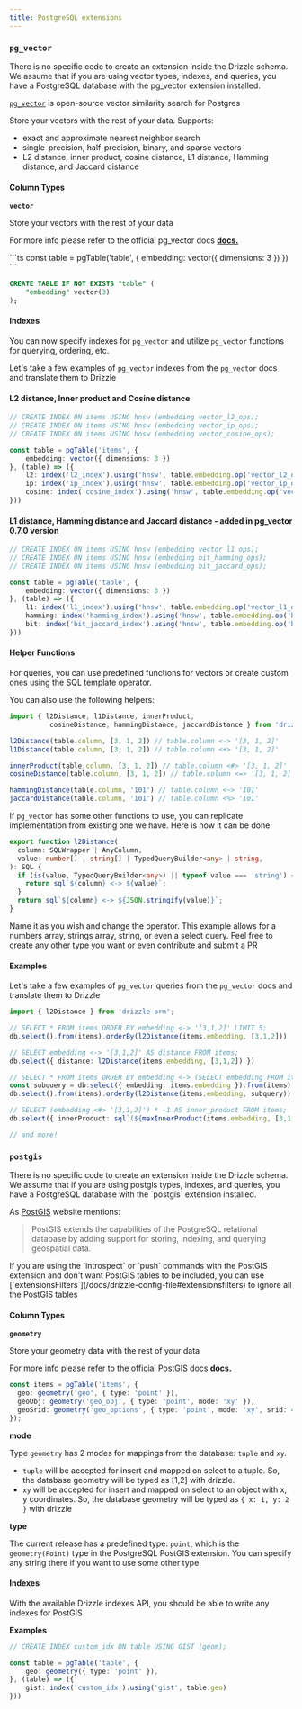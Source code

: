 ```yaml
---
title: PostgreSQL extensions
---
```



### `pg_vector`

<Callout>
There is no specific code to create an extension inside the Drizzle schema. We assume that if you are using vector types, 
indexes, and queries, you have a PostgreSQL database with the pg_vector extension installed.
</Callout>

[`pg_vector`](https://github.com/pgvector/pgvector) is open-source vector similarity search for Postgres

Store your vectors with the rest of your data. Supports:

- exact and approximate nearest neighbor search
- single-precision, half-precision, binary, and sparse vectors
- L2 distance, inner product, cosine distance, L1 distance, Hamming distance, and Jaccard distance

#### Column Types

**`vector`**

Store your vectors with the rest of your data

For more info please refer to the official pg_vector docs **[docs.](https://github.com/pgvector/pgvector)**


<Section>
```ts
const table = pgTable('table', {
    embedding: vector({ dimensions: 3 })
})
```

```sql
CREATE TABLE IF NOT EXISTS "table" (
	"embedding" vector(3)
);
```
</Section>

#### Indexes

You can now specify indexes for `pg_vector` and utilize `pg_vector` functions for querying, ordering, etc.

Let's take a few examples of `pg_vector` indexes from the `pg_vector` docs and translate them to Drizzle

#### L2 distance, Inner product and Cosine distance

```ts
// CREATE INDEX ON items USING hnsw (embedding vector_l2_ops);
// CREATE INDEX ON items USING hnsw (embedding vector_ip_ops);
// CREATE INDEX ON items USING hnsw (embedding vector_cosine_ops);

const table = pgTable('items', {
    embedding: vector({ dimensions: 3 })
}, (table) => ({
    l2: index('l2_index').using('hnsw', table.embedding.op('vector_l2_ops'))
    ip: index('ip_index').using('hnsw', table.embedding.op('vector_ip_ops'))
    cosine: index('cosine_index').using('hnsw', table.embedding.op('vector_cosine_ops'))
}))
```

#### L1 distance, Hamming distance and Jaccard distance - added in pg_vector 0.7.0 version

```ts
// CREATE INDEX ON items USING hnsw (embedding vector_l1_ops);
// CREATE INDEX ON items USING hnsw (embedding bit_hamming_ops);
// CREATE INDEX ON items USING hnsw (embedding bit_jaccard_ops);

const table = pgTable('table', {
    embedding: vector({ dimensions: 3 })
}, (table) => ({
    l1: index('l1_index').using('hnsw', table.embedding.op('vector_l1_ops'))
    hamming: index('hamming_index').using('hnsw', table.embedding.op('bit_hamming_ops'))
    bit: index('bit_jaccard_index').using('hnsw', table.embedding.op('bit_jaccard_ops'))
}))
```

#### Helper Functions

For queries, you can use predefined functions for vectors or create custom ones using the SQL template operator.

You can also use the following helpers:

```ts
import { l2Distance, l1Distance, innerProduct, 
          cosineDistance, hammingDistance, jaccardDistance } from 'drizzle-orm'

l2Distance(table.column, [3, 1, 2]) // table.column <-> '[3, 1, 2]'
l1Distance(table.column, [3, 1, 2]) // table.column <+> '[3, 1, 2]'

innerProduct(table.column, [3, 1, 2]) // table.column <#> '[3, 1, 2]'
cosineDistance(table.column, [3, 1, 2]) // table.column <=> '[3, 1, 2]'

hammingDistance(table.column, '101') // table.column <~> '101'
jaccardDistance(table.column, '101') // table.column <%> '101'
```

If `pg_vector` has some other functions to use, you can replicate implementation from existing one we have. Here is how it can be done

```ts
export function l2Distance(
  column: SQLWrapper | AnyColumn,
  value: number[] | string[] | TypedQueryBuilder<any> | string,
): SQL {
  if (is(value, TypedQueryBuilder<any>) || typeof value === 'string') {
    return sql`${column} <-> ${value}`;
  }
  return sql`${column} <-> ${JSON.stringify(value)}`;
}
```

Name it as you wish and change the operator. This example allows for a numbers array, strings array, string, or even a select query. Feel free to create any other type you want or even contribute and submit a PR

#### Examples

Let's take a few examples of `pg_vector` queries from the `pg_vector` docs and translate them to Drizzle

```ts
import { l2Distance } from 'drizzle-orm';

// SELECT * FROM items ORDER BY embedding <-> '[3,1,2]' LIMIT 5;
db.select().from(items).orderBy(l2Distance(items.embedding, [3,1,2]))

// SELECT embedding <-> '[3,1,2]' AS distance FROM items;
db.select({ distance: l2Distance(items.embedding, [3,1,2]) })

// SELECT * FROM items ORDER BY embedding <-> (SELECT embedding FROM items WHERE id = 1) LIMIT 5;
const subquery = db.select({ embedding: items.embedding }).from(items).where(eq(items.id, 1));
db.select().from(items).orderBy(l2Distance(items.embedding, subquery)).limit(5)

// SELECT (embedding <#> '[3,1,2]') * -1 AS inner_product FROM items;
db.select({ innerProduct: sql`(${maxInnerProduct(items.embedding, [3,1,2])}) * -1` }).from(items)

// and more!
```

### `postgis`

<Callout>
There is no specific code to create an extension inside the Drizzle schema. We assume that if you are using postgis types, indexes, and queries, you have a PostgreSQL database with the `postgis` extension installed.
</Callout>

As [PostGIS](https://postgis.net/) website mentions:

> PostGIS extends the capabilities of the PostgreSQL relational database by adding support for storing, indexing, and querying geospatial data.

<Callout type="info">
If you are using the `introspect` or `push` commands with the PostGIS extension and don't want PostGIS tables to be included, you can use [`extensionsFilters`](/docs/drizzle-config-file#extensionsfilters) to ignore all the PostGIS tables
</Callout>

#### Column Types

**`geometry`**

Store your geometry data with the rest of your data

For more info please refer to the official PostGIS docs **[docs.](https://postgis.net/workshops/postgis-intro/geometries.html)**

```ts
const items = pgTable('items', {
  geo: geometry('geo', { type: 'point' }),
  geoObj: geometry('geo_obj', { type: 'point', mode: 'xy' }),
  geoSrid: geometry('geo_options', { type: 'point', mode: 'xy', srid: 4000 }),
});
```

**mode**

Type `geometry` has 2 modes for mappings from the database: `tuple` and `xy`.

- `tuple` will be accepted for insert and mapped on select to a tuple. So, the database geometry will be typed as [1,2] with drizzle.
- `xy` will be accepted for insert and mapped on select to an object with x, y coordinates. So, the database geometry will be typed as `{ x: 1, y: 2 }` with drizzle

**type**

The current release has a predefined type: `point`, which is the `geometry(Point)` type in the PostgreSQL PostGIS extension. You can specify any string there if you want to use some other type

#### Indexes

With the available Drizzle indexes API, you should be able to write any indexes for PostGIS

**Examples**

```ts
// CREATE INDEX custom_idx ON table USING GIST (geom);

const table = pgTable('table', {
  	geo: geometry({ type: 'point' }),
}, (table) => ({
    gist: index('custom_idx').using('gist', table.geo)
}))
```
